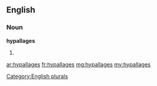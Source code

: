 ==English==

===Noun===
'''hypallages'''

# {{plural of|hypallage}}

[[Category:English plurals]]

[[ar:hypallages]]
[[fr:hypallages]]
[[mg:hypallages]]
[[my:hypallages]]